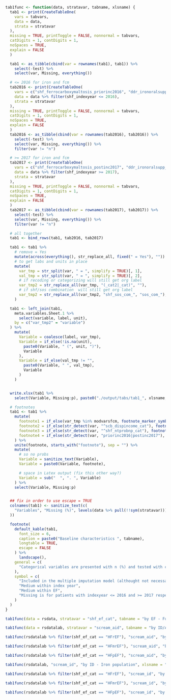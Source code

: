 ```r

tab1func <- function(data, stratavar, tabname, xlsname) {
  tab1 <- print(CreateTableOne(
    vars = tabvars,
    data = data,
    strata = stratavar
  ),
  missing = TRUE, printToggle = FALSE, nonnormal = tabvars,
  catDigits = 1, contDigits = 1,
  noSpaces = TRUE,
  explain = FALSE
  )

  tab1 <- as_tibble(cbind(var = rownames(tab1), tab1)) %>%
    select(-test) %>%
    select(var, Missing, everything())

  # <= 2016 for iron and fcm
  tab2016 <- print(CreateTableOne(
    vars = c("shf_ferrocarboxymaltosis_priorinc2016", "ddr_ironoralsupp_priorinc2016"),
    data = data %>% filter(shf_indexyear <= 2016),
    strata = stratavar
  ),
  missing = TRUE, printToggle = FALSE, nonnormal = tabvars,
  catDigits = 1, contDigits = 1,
  noSpaces = TRUE,
  explain = FALSE
  )
  tab2016 <- as_tibble(cbind(var = rownames(tab2016), tab2016)) %>%
    select(-test) %>%
    select(var, Missing, everything()) %>%
    filter(var != "n")

  # >= 2017 for iron and fcm
  tab2017 <- print(CreateTableOne(
    vars = c("shf_ferrocarboxymaltosis_postinc2017", "ddr_ironoralsupp_postinc2017", "fcm_ironoral_postinc2017"),
    data = data %>% filter(shf_indexyear >= 2017),
    strata = stratavar
  ),
  missing = TRUE, printToggle = FALSE, nonnormal = tabvars,
  catDigits = 1, contDigits = 1,
  noSpaces = TRUE,
  explain = FALSE
  )
  tab2017 <- as_tibble(cbind(var = rownames(tab2017), tab2017)) %>%
    select(-test) %>%
    select(var, Missing, everything()) %>%
    filter(var != "n")

  # all together
  tab1 <- bind_rows(tab1, tab2016, tab2017)

  tab1 <- tab1 %>%
    # remove = Yes
    mutate(across(everything(), str_replace_all, fixed(" = Yes"), "")) %>%
    # to get labs and units in place
    mutate(
      var_tmp = str_split(var, " = ", simplify = TRUE)[, 1],
      val_tmp = str_split(var, " = ", simplify = TRUE)[, 2],
      # if recoding or categorizing will still get org label
      var_tmp2 = str_replace_all(var_tmp, "(_cat2|_cat)", ""),
      # if shf/sos combination  will still get org label
      var_tmp2 = str_replace_all(var_tmp2, "shf_sos_com_", "sos_com_"),
    )

  tab1 <- left_join(tab1,
    meta.variables.Sheet.1 %>%
      select(variable, label, unit),
    by = c("var_tmp2" = "variable")
  ) %>%
    mutate(
      Variable = coalesce(label, var_tmp),
      Variable = if_else(!is.na(unit),
        paste0(Variable, " (", unit, ")"),
        Variable
      ),
      Variable = if_else(val_tmp != "",
        paste0(Variable, " ", val_tmp),
        Variable
      )
    )


  write.xlsx(tab1 %>%
    select(Variable, Missing:p), paste0("./output/tabs/tab1_", xlsname, "_", Sys.Date(), ".xlsx"), rowNames = FALSE, overwrite = TRUE)

  # footnotes
  tab1 <- tab1 %>%
    mutate(
      footnote1 = if_else(var_tmp %in% modvarsfcm, footnote_marker_symbol(1), ""),
      footnote2 = if_else(str_detect(var, "^scb_dispincome_cat"), footnote_marker_symbol(2), ""),
      footnote3 = if_else(str_detect(var, "^shf_ntprobnp_cat"), footnote_marker_symbol(3), ""),
      footnote4 = if_else(str_detect(var, "priorinc2016|postinc2017"), footnote_marker_symbol(4), ""),
    ) %>%
    unite(footnote, starts_with("footnote"), sep = "") %>%
    mutate(
      # so no probs
      Variable = sanitize_text(Variable),
      Variable = paste0(Variable, footnote),

      # space in Latex output (fix this other way?)
      Variable = sub("  ", ". ", Variable)
    ) %>%
    select(Variable, Missing:p)


  ## fix in order to use escape = TRUE
  colnames(tab1) <- sanitize_text(c(
    "Variables", "Missing (%)", levels(data %>% pull(!!sym(stratavar))), "p-value"
  ))

  footnote(
    default_kable(tab1,
      font_size = 6,
      caption = paste0("Baseline characteristics ", tabname),
      longtable = TRUE,
      escape = FALSE
    ) %>%
      landscape(),
    general = c(
      "Categorical variables are presented with n (%) and tested with chi-square test and continuous variables with median [q1-q3] and tested with Kruskal-Wallis test."
    ),
    symbol = c(
      "Included in the multiple imputation model (althought not necessarily imputed if there is no missing data) and logistic/cox models. FCM is included only in the consistency analyses",
      "Medium within index year",
      "Medium within EF",
      "Missing is for patients with indexyear <= 2016 and >= 2017 respectively"
    )
  )
}
```

```r
tab1func(data = rsdata, stratavar = "shf_ef_cat", tabname = "by EF - Full population", xlsname = "fullpopef")
```

```r
tab1func(data = rsdatalab, stratavar = "scream_aid", tabname = "by ID/A - Iron population", xlsname = "ida")
```

```r
tab1func(rsdatalab %>% filter(shf_ef_cat == "HFrEF"), "scream_aid", "by ID/A -  Iron population HFrEF", xlsname = "ida_ref")
```

```r
tab1func(rsdatalab %>% filter(shf_ef_cat == "HFmrEF"), "scream_aid", "by ID/A - Iron population HFmrEF", xlsname = "ida_mref")
```

```r
tab1func(rsdatalab %>% filter(shf_ef_cat == "HFpEF"), "scream_aid", "by ID/A - Iron population HFpEF", xlsname = "ida_pef")
```

```r
tab1func(rsdatalab, "scream_id", "by ID - Iron population", xlsname = "id")
```

```r
tab1func(rsdatalab %>% filter(shf_ef_cat == "HFrEF"), "scream_id", "by ID - Iron population HFrEF", xlsname = "id_ref")
```

```r
tab1func(rsdatalab %>% filter(shf_ef_cat == "HFmrEF"), "scream_id", "by ID - Iron population HFmrEF", xlsname = "id_mref")
```

```r
tab1func(rsdatalab %>% filter(shf_ef_cat == "HFpEF"), "scream_id", "by ID - Iron population HFpEF", xlsname = "id_pef")
```
